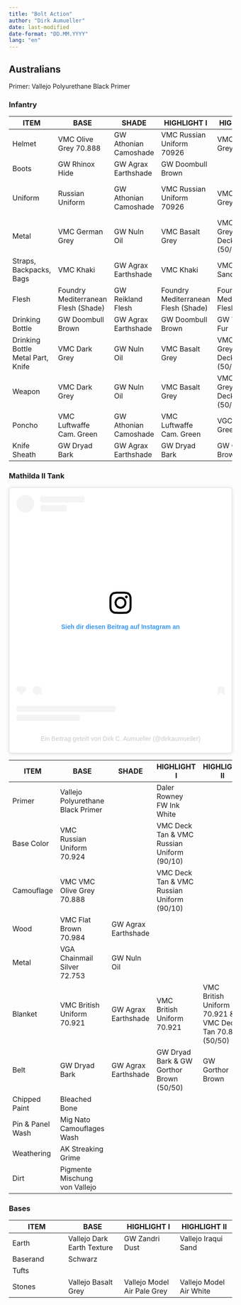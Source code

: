 ```yaml
---
title: "Bolt Action"
author: "Dirk Aumueller"
date: last-modified
date-format: "DD.MM.YYYY"
lang: "en"
---
```


## Australians

Primer: Vallejo Polyurethane Black Primer

### Infantry

| ITEM | BASE | SHADE | HIGHLIGHT I | HIGHLIGHT II | HIGHLIGHT III | EXTRA |
| --- | --- | --- | --- | --- | --- | --- |
| Helmet | VMC Olive Grey 70.888 | GW Athonian Camoshade | VMC Russian Uniform 70926 | VMC Green Grey |  |
| Boots | GW Rhinox Hide | GW Agrax Earthshade | GW Doombull Brown |  |  |
| Uniform | Russian Uniform | GW Athonian Camoshade | VMC Russian Uniform 70926 | VMC Green Grey 70886 | VMC Green Grey 70886 & VMC Deck Tan (50/50) |
| Metal | VMC German Grey | GW Nuln Oil | VMC Basalt Grey | VMC Basalt Grey & VMC Deck Tan (50/50) |  |
| Straps, Backpacks, Bags | VMC Khaki | GW Agrax Earthshade | VMC Khaki | VMC Iraqui Sands |  |
| Flesh | Foundry Mediterranean Flesh (Shade) | GW Reikland Flesh  | Foundry Mediterranean Flesh (Shade) | Foundry Mediterranean Flesh | Foundry Mediterranean Flesh (Light) | GW Kislev Flesh |
| Drinking Bottle | GW Doombull Brown | GW Agrax Earthshade | GW Doombull Brown | GW Tuskor Fur |  |
| Drinking Bottle Metal Part, Knife | VMC Dark Grey | GW Nuln Oil | VMC Basalt Grey | VMC Basalt Grey & VMC Deck Tan (50/50) |  |
| Weapon | VMC Dark Grey | GW Nuln Oil | VMC Basalt Grey | VMC Basalt Grey & VMC Deck Tan (50/50) |  |
| Poncho | VMC Luftwaffe Cam. Green | GW Athonian Camoshade | VMC Luftwaffe Cam. Green | VGC Goblin Green |  |
| Knife Sheath | GW Dryad Bark | GW Agrax Earthshade | GW Dryad Bark | GW Gorthor Brown |  |

### Mathilda II Tank

<blockquote class="instagram-media" data-instgrm-permalink="https://www.instagram.com/p/CzR4gz9NrwS/?utm_source=ig_embed&amp;utm_campaign=loading" data-instgrm-version="14" style=" background:#FFF; border:0; border-radius:3px; box-shadow:0 0 1px 0 rgba(0,0,0,0.5),0 1px 10px 0 rgba(0,0,0,0.15); margin: 1px; max-width:540px; min-width:326px; padding:0; width:99.375%; width:-webkit-calc(100% - 2px); width:calc(100% - 2px);"><div style="padding:16px;"> <a href="https://www.instagram.com/p/CzR4gz9NrwS/?utm_source=ig_embed&amp;utm_campaign=loading" style=" background:#FFFFFF; line-height:0; padding:0 0; text-align:center; text-decoration:none; width:100%;" target="_blank"> <div style=" display: flex; flex-direction: row; align-items: center;"> <div style="background-color: #F4F4F4; border-radius: 50%; flex-grow: 0; height: 40px; margin-right: 14px; width: 40px;"></div> <div style="display: flex; flex-direction: column; flex-grow: 1; justify-content: center;"> <div style=" background-color: #F4F4F4; border-radius: 4px; flex-grow: 0; height: 14px; margin-bottom: 6px; width: 100px;"></div> <div style=" background-color: #F4F4F4; border-radius: 4px; flex-grow: 0; height: 14px; width: 60px;"></div></div></div><div style="padding: 19% 0;"></div> <div style="display:block; height:50px; margin:0 auto 12px; width:50px;"><svg width="50px" height="50px" viewBox="0 0 60 60" version="1.1" xmlns="https://www.w3.org/2000/svg" xmlns:xlink="https://www.w3.org/1999/xlink"><g stroke="none" stroke-width="1" fill="none" fill-rule="evenodd"><g transform="translate(-511.000000, -20.000000)" fill="#000000"><g><path d="M556.869,30.41 C554.814,30.41 553.148,32.076 553.148,34.131 C553.148,36.186 554.814,37.852 556.869,37.852 C558.924,37.852 560.59,36.186 560.59,34.131 C560.59,32.076 558.924,30.41 556.869,30.41 M541,60.657 C535.114,60.657 530.342,55.887 530.342,50 C530.342,44.114 535.114,39.342 541,39.342 C546.887,39.342 551.658,44.114 551.658,50 C551.658,55.887 546.887,60.657 541,60.657 M541,33.886 C532.1,33.886 524.886,41.1 524.886,50 C524.886,58.899 532.1,66.113 541,66.113 C549.9,66.113 557.115,58.899 557.115,50 C557.115,41.1 549.9,33.886 541,33.886 M565.378,62.101 C565.244,65.022 564.756,66.606 564.346,67.663 C563.803,69.06 563.154,70.057 562.106,71.106 C561.058,72.155 560.06,72.803 558.662,73.347 C557.607,73.757 556.021,74.244 553.102,74.378 C549.944,74.521 548.997,74.552 541,74.552 C533.003,74.552 532.056,74.521 528.898,74.378 C525.979,74.244 524.393,73.757 523.338,73.347 C521.94,72.803 520.942,72.155 519.894,71.106 C518.846,70.057 518.197,69.06 517.654,67.663 C517.244,66.606 516.755,65.022 516.623,62.101 C516.479,58.943 516.448,57.996 516.448,50 C516.448,42.003 516.479,41.056 516.623,37.899 C516.755,34.978 517.244,33.391 517.654,32.338 C518.197,30.938 518.846,29.942 519.894,28.894 C520.942,27.846 521.94,27.196 523.338,26.654 C524.393,26.244 525.979,25.756 528.898,25.623 C532.057,25.479 533.004,25.448 541,25.448 C548.997,25.448 549.943,25.479 553.102,25.623 C556.021,25.756 557.607,26.244 558.662,26.654 C560.06,27.196 561.058,27.846 562.106,28.894 C563.154,29.942 563.803,30.938 564.346,32.338 C564.756,33.391 565.244,34.978 565.378,37.899 C565.522,41.056 565.552,42.003 565.552,50 C565.552,57.996 565.522,58.943 565.378,62.101 M570.82,37.631 C570.674,34.438 570.167,32.258 569.425,30.349 C568.659,28.377 567.633,26.702 565.965,25.035 C564.297,23.368 562.623,22.342 560.652,21.575 C558.743,20.834 556.562,20.326 553.369,20.18 C550.169,20.033 549.148,20 541,20 C532.853,20 531.831,20.033 528.631,20.18 C525.438,20.326 523.257,20.834 521.349,21.575 C519.376,22.342 517.703,23.368 516.035,25.035 C514.368,26.702 513.342,28.377 512.574,30.349 C511.834,32.258 511.326,34.438 511.181,37.631 C511.035,40.831 511,41.851 511,50 C511,58.147 511.035,59.17 511.181,62.369 C511.326,65.562 511.834,67.743 512.574,69.651 C513.342,71.625 514.368,73.296 516.035,74.965 C517.703,76.634 519.376,77.658 521.349,78.425 C523.257,79.167 525.438,79.673 528.631,79.82 C531.831,79.965 532.853,80.001 541,80.001 C549.148,80.001 550.169,79.965 553.369,79.82 C556.562,79.673 558.743,79.167 560.652,78.425 C562.623,77.658 564.297,76.634 565.965,74.965 C567.633,73.296 568.659,71.625 569.425,69.651 C570.167,67.743 570.674,65.562 570.82,62.369 C570.966,59.17 571,58.147 571,50 C571,41.851 570.966,40.831 570.82,37.631"></path></g></g></g></svg></div><div style="padding-top: 8px;"> <div style=" color:#3897f0; font-family:Arial,sans-serif; font-size:14px; font-style:normal; font-weight:550; line-height:18px;">Sieh dir diesen Beitrag auf Instagram an</div></div><div style="padding: 12.5% 0;"></div> <div style="display: flex; flex-direction: row; margin-bottom: 14px; align-items: center;"><div> <div style="background-color: #F4F4F4; border-radius: 50%; height: 12.5px; width: 12.5px; transform: translateX(0px) translateY(7px);"></div> <div style="background-color: #F4F4F4; height: 12.5px; transform: rotate(-45deg) translateX(3px) translateY(1px); width: 12.5px; flex-grow: 0; margin-right: 14px; margin-left: 2px;"></div> <div style="background-color: #F4F4F4; border-radius: 50%; height: 12.5px; width: 12.5px; transform: translateX(9px) translateY(-18px);"></div></div><div style="margin-left: 8px;"> <div style=" background-color: #F4F4F4; border-radius: 50%; flex-grow: 0; height: 20px; width: 20px;"></div> <div style=" width: 0; height: 0; border-top: 2px solid transparent; border-left: 6px solid #f4f4f4; border-bottom: 2px solid transparent; transform: translateX(16px) translateY(-4px) rotate(30deg)"></div></div><div style="margin-left: auto;"> <div style=" width: 0px; border-top: 8px solid #F4F4F4; border-right: 8px solid transparent; transform: translateY(16px);"></div> <div style=" background-color: #F4F4F4; flex-grow: 0; height: 12px; width: 16px; transform: translateY(-4px);"></div> <div style=" width: 0; height: 0; border-top: 8px solid #F4F4F4; border-left: 8px solid transparent; transform: translateY(-4px) translateX(8px);"></div></div></div> <div style="display: flex; flex-direction: column; flex-grow: 1; justify-content: center; margin-bottom: 24px;"> <div style=" background-color: #F4F4F4; border-radius: 4px; flex-grow: 0; height: 14px; margin-bottom: 6px; width: 224px;"></div> <div style=" background-color: #F4F4F4; border-radius: 4px; flex-grow: 0; height: 14px; width: 144px;"></div></div></a><p style=" color:#c9c8cd; font-family:Arial,sans-serif; font-size:14px; line-height:17px; margin-bottom:0; margin-top:8px; overflow:hidden; padding:8px 0 7px; text-align:center; text-overflow:ellipsis; white-space:nowrap;"><a href="https://www.instagram.com/p/CzR4gz9NrwS/?utm_source=ig_embed&amp;utm_campaign=loading" style=" color:#c9c8cd; font-family:Arial,sans-serif; font-size:14px; font-style:normal; font-weight:normal; line-height:17px; text-decoration:none;" target="_blank">Ein Beitrag geteilt von Dirk C. Aumueller (@dirkaumueller)</a></p></div></blockquote>
<script async src="//www.instagram.com/embed.js"></script>

| ITEM | BASE | SHADE | HIGHLIGHT I | HIGHLIGHT II | HIGHLIGHT III | EXTRA |
| --- | --- | --- | --- | --- | --- | --- |
| Primer | Vallejo Polyurethane Black Primer |  | Daler Rowney FW Ink White |  |  |  |
| Base Color | VMC Russian Uniform 70.924 |  | VMC Deck Tan & VMC Russian Uniform (90/10) |  |
| Camouflage | VMC VMC Olive Grey 70.888 |  | VMC Deck Tan & VMC Russian Uniform (90/10) |  |
| Wood | VMC Flat Brown 70.984 | GW Agrax Earthshade |  |  |
| Metal | VGA Chainmail Silver 72.753 | GW Nuln Oil |  |  |
| Blanket | VMC British Uniform 70.921 | GW Agrax Earthshade | VMC British Uniform 70.921 | VMC British Uniform 70.921 & VMC Deck Tan 70.874 (50/50) | VMC Deck Tan 70.874 |
| Belt | GW Dryad Bark | GW Agrax Earthshade | GW Dryad Bark & GW Gorthor Brown (50/50) | GW Gorthor Brown |
| Chipped Paint | Bleached Bone |  |  |  |
| Pin & Panel Wash | Mig Nato Camouflages Wash |  |  |  |
| Weathering | AK Streaking Grime |  |  |  |
| Dirt | Pigmente Mischung von Vallejo |  |  |  |

### Bases

| ITEM | BASE | HIGHLIGHT I | HIGHLIGHT II |
| --- | --- | --- | --- |
| Earth | Vallejo Dark Earth Texture | GW Zandri Dust | Vallejo Iraqui Sand |
| Baserand | Schwarz |  |  |
| Tufts |  |  |  |
| Stones | Vallejo Basalt Grey | Vallejo Model Air Pale Grey | Vallejo Model Air White |
